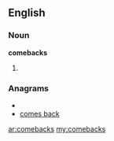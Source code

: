 ==English==
===Noun===
'''comebacks'''
# {{plural of|[[comeback]]}}

===Anagrams===
* {{alphagram|abccekmos}}
* [[comes back#English|comes back]]

[[ar:comebacks]]
[[my:comebacks]]